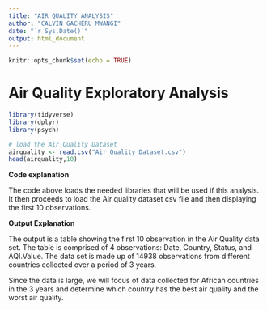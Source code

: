 ```yaml
---
title: "AIR QUALITY ANALYSIS"
author: "CALVIN GACHERU MWANGI"
date: "`r Sys.Date()`"
output: html_document
---
```


```r
knitr::opts_chunk$set(echo = TRUE)
```

# Air Quality Exploratory Analysis

```r
library(tidyverse)
library(dplyr)
library(psych)

# load the Air Quality Dataset
airquality <- read.csv("Air Quality Dataset.csv")
head(airquality,10)
```

**Code explanation**

The code above loads the needed libraries that will be used if this analysis. It then proceeds to load the Air quality dataset csv file and then displaying the first 10 observations.

**Output Explanation**

The output is a table showing the first 10 observation in the Air Quality data set. The table is comprised of 4 observations: Date, Country, Status, and AQI.Value. The data set is made up of 14938 observations from different countries collected over a period of 3 years.

Since the data is large, we will focus of data collected for African countries in the 3 years and determine which country has the best air quality and the worst air quality.